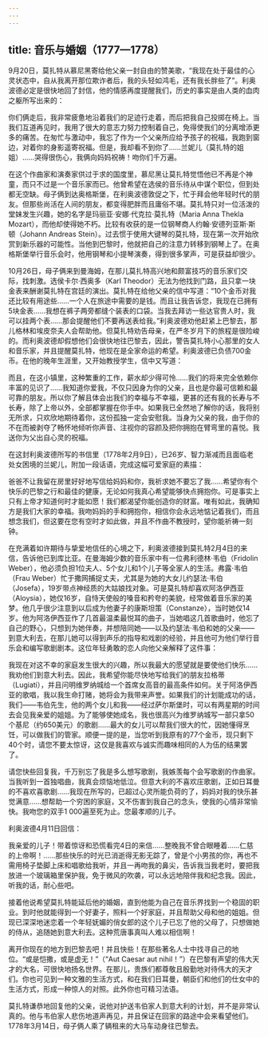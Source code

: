 ```yaml
---
---
---
```

title: 音乐与婚姻（1777—1778）
---




9月20日，莫扎特从慕尼黑寄给他父亲一封自由的赞美歌，“我现在处于最佳的心灵状态中，自从我离开那位欺诈者后，我的头轻如鸿毛，还有我长胖些了”。利奥波德必定是很快地回了封信，他的情感再度提醒我们，历史的事实是由人类的血肉之躯所写出来的：

你们俩走后，我非常疲惫地沿着我们的足迹行走着，而后把我自己投掷在椅上。当我们互道再见时，我用了很大的意志力努力控制着自己，免得使我们的分离增添更多的痛苦。在匆忙与激动中，我忘了作为一个父亲所应给予孩子的祝福，我跑到窗边，对着你的身影遥寄祝福。但是，我却看不到你了……兰妮儿（莫扎特的姐姐）……哭得很伤心，我俩向妈妈祝祷！吻你们千万遍。



在这个作曲家和演奏家供过于求的国度里，慕尼黑让莫扎特觉悟他已不再是个神童，而只不过是一个音乐家而已。他曾希望在选侯的音乐待从中谋个职位，但到处都无空缺。母子俩到达奥格斯堡，在利奥波德敦促之下，忙于拜会他年轻时代的朋友。但那些尚活在人间的朋友，都变得肥胖而且庸俗不堪。莫扎特只对一位活泼的堂妹发生兴趣，她的名字是玛丽亚·安娜·代克拉·莫扎特（Maria Anna Thekla Mozart），而他却使得她不朽。比较有收获的是一位钢琴商人约翰·安德列亚斯·斯顿（Johann Andreas Stein）。过去惯于使用大键琴的莫扎特，现在第一次开始欣赏到新乐器的可能性。当他到巴黎时，他就把自己的注意力转移到钢琴上了。在奥格斯堡举行音乐会时，他用钢琴和小提琴演奏，得到很多掌声，可是获益却很少。

10月26日，母子俩来到曼海姆，在那儿莫扎特高兴地和颇富技巧的音乐家们交际，找刺激。选侯卡尔·西奥多（Karl Theodor）无法为他找到门路，且只拿一块金表来酬谢莫扎特在宫廷的演出。莫扎特在给他父亲的信中写道：“10个金币对我还比较有用途些……一个人在旅途中需要的是钱。而且让我告诉您，我现在已拥有5块金表……我想在裤子两旁都缝个装表的口袋。当我去拜访一些达官贵人时，我可以挂两个表……那会提醒他们不要再送表给我。”利奥波德劝他赶紧上巴黎去，那儿格林和埃皮奈夫人会帮助他。但莫扎特劝告母亲，在严冬岁月下的旅程是很险峻的。而利奥波德却假想他们会很快地往巴黎去，因此，警告莫扎特小心那里的女人和音乐家，并且提醒莫扎特，他现在是全家命运的希望。利奥波德已负债700金币。在他的晚年生涯里，又开始教授学生，信中又写道：

而且，在这小镇里，这种繁重的工作，薪水却少得可怜……我们的将来完全依赖你丰富的见识了……我知道你爱我，不仅只因身为你的父亲，且也是你最可信赖和最可靠的朋友。所以你了解且体会出我们的幸福与不幸福，更甚的还有我的长寿与不长寿，除了上帝以外，全部都掌握在你手中。如果我已全然地了解你的话，我将别无所求，只欢欣地期待着你，这份孤独一定会安慰我。当身为父亲的我，由于你的不在而被剥夺了畅怀地倾听你声音、注视你的容颜及把你拥抱在臂弯里的喜悦。我送你为父出自心灵的祝福。



在这封利奥波德所写的书信里（1778年2月9日），已26岁、智力渐减而且面临老处女困境的兰妮儿，附加一段话语，完成这幅可爱家庭的素描：

爸爸不让我留在房里好好地写信给妈妈和你，我祈求她不要忘了我……希望你有个快乐的巴黎之行和最佳的健康，无论如何我真心希望能够快点拥抱你。可是事实上只有上帝才知道何时才能如愿！我们都渴望你能创造你的财富。唯有如此，我确知方是我们大家的幸福。我吻妈妈的手和拥抱你，相信你会永远地惦记着我们，而且想念我们，但这要在您有空时才如此做，并且不作曲不教授时，望你能祈祷一刻钟。



在充满着如许期待与挚爱地信任的心境之下，利奥波德接到莫扎特2月4日的来信，告诉他已到库比亚。在曼海姆少数的音乐家中有一位弗利德林·韦伯（Fridolin Weber），他必须负担1位夫人、5个女儿和1个儿子等全家人的生活。弗露·韦伯（Frau Weber）忙于撒网捕捉丈夫，尤其是为她的大女儿约瑟法·韦伯（Josefa），19岁带点神经质的大姑娘找对象。可是莫扎特却喜欢阿洛伊西亚（Aloysia），她仅16岁，自恃天使般的嗓音和矜夸的美貌，经常做着音乐家的美梦。他几乎很少注意到以后成为他妻子的康斯坦策（Constanze），当时她仅14岁。他为阿洛伊西亚作了几首最温柔最悦耳的曲子，当她唱这几首歌曲时，他忘了自己的野心，只想到为她伴奏，并想陪同她——以及约瑟法·韦伯和她的父亲——到意大利去，在那儿她可以得到声乐的指导和戏剧的经验，并且他可为他们举行音乐会和编写歌剧剧本。这位年轻勇敢的恋人向他父亲解释了这件事：

我现在对这不幸的家庭发生很大的兴趣，所以我最大的愿望就是要使他们快乐……我劝他们到意大利去。因此，我希望你能尽快地写给我们的朋友拉格蒂（Lugiati），并且问明维罗纳城给一个首席女高音的最高条件如何。关于阿洛伊西亚的歌唱，我以我生命打赌，她将会为我带来声誉。如果我们的计划能成功的话，我们——韦伯先生，他的两个女儿和我——经过萨尔斯堡时，可以有两星期的时间去会见我亲爱的姐姐。为了能够使她成名，我也很高兴为维罗纳城写一部只拿50个基尼（约650美元）的歌剧……最大的女儿可以帮我们很大的忙，因她懂得烹饪，可以做我们的管家。顺便一提的是，当您听到我原有的77个金币，现只剩下40个时，请您不要太惊讶，这仅是我喜欢与诚实而趣味相同的人为伍的结果罢了。

请您快些回复我，千万别忘了我是多么想写歌剧，我嫉羡每个会写歌剧的作曲家。当我听到一首独唱曲，我真会烦恼地低泣。但意大利的不喜欢庄歌剧，正如日耳曼的不喜欢喜歌剧……我现在所写的，已超过心灵所能负荷的了，妈妈对我的快乐甚觉满意……想帮助一个穷困的家庭，又不伤害到我自己的念头，使我的心情非常愉快。我吻您的双手1 000遍至死为止。您最孝顺的儿子。

利奥波德4月11日回信：

我亲爱的儿子！带着惊讶和恐慌看完4日的来信……整晚我不曾合眼睡着……仁慈的上帝啊！……那些快乐的时光已消逝得无影无踪了，曾是个小男孩的你，再也不需用椅子垫脚上床和唱歌给我听，并且一再吻我的鼻尖，告诉我当我老时，要把我放进一个玻璃箱里保护我，免于微风的吹袭，可以永远地陪伴我和纪念我。因此，听我的话，耐心些吧。



接着他说希望莫扎特能延后他的婚姻，直到他能为自己在音乐界找到一个稳固的职业。到时他就能得到一个好妻子，照料一个好家庭，并且帮助父母和他的姐姐。但现已深深地迷恋着一个年轻妩媚的俏女郎的这个儿子已忘了他的父母了，只想做她的侍从，追随她到意大利去。这种荒唐事真叫人难以相信啊！

离开你现在的地方到巴黎去吧！并且快些！在那些著名人士中找寻自己的地位。“或是恺撒，或是虚无！”（“Aut Caesar aut nihil！”）在巴黎有声望的伟大天才的大名，可很快地扬名世界。在那儿，贵族们都尊敬且殷勤地对待伟大的天才们。你也可见到一种文雅的生活方式，和在我们日耳曼，朝臣们和他们的仕女中的生活方式，形成一种惊人的对照。此外你也可精习法语。



莫扎特谦恭地回复他的父亲，说他对护送韦伯家人到意大利的计划，并不是非常认真的。他与韦伯家人悲伤地道声再见，并且保证在回家的路途中会来看望他们。1778年3月14日，母子俩人乘了辆租来的大马车动身往巴黎去。